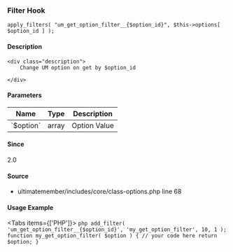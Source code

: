 
### Filter Hook    
    
```
apply_filters( "um_get_option_filter__{$option_id}", $this->options[ $option_id ] );
```

#### Description
    <div class="description">
        Change UM option on get by $option_id
 
    </div>

#### Parameters
            
<table className="table-auto mt-2 border dark:border-gray-500 p-5 text-sm text-left">
<thead>
<tr>
<th  className="px-3">Name</th>
<th  className="px-3">Type</th>
<th  className="px-3">Description</th>
</tr>
</thead>
<tbody>
               <tr >
               <td className="px-3 py-2">`$option`</td>
               <td className="px-3 py-2">array</td>
               <td className="px-3 py-2 text-sm">Option Value</td>
               </tr>
</tbody>
</table>

#### Since
<div class="description">
2.0
</div>

#### Source
  - <Link href="/developer/files/includes-core-class-options#source-view.68">ultimatemember/includes/core/class-options.php</Link> <Link href="/developer/files/includes-core-class-options#source-view.68">line 68</Link>



#### Usage Example

<Tabs items={['PHP']}>
    <Tab>
    ```php
    add_filter( 'um_get_option_filter__{$option_id}', 'my_get_option_filter', 10, 1 );
 function my_get_option_filter( $option ) {
     // your code here
     return $option;
 }
    ```
    </Tab>
</Tabs>